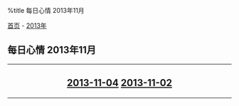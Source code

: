 %title 每日心情 2013年11月

[[../../../index|首页]] - [[../index|2013年]]
==每日心情 2013年11月==
----
<center>
<h2>
[[2013-11-04|2013-11-04]]
[[2013-11-02|2013-11-02]]
</h2>
</center>
----
